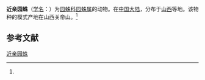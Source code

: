 {{Speciesbox
| name = 近亲园蛛
| status = 
| status_system = 
| image = 
| genus = Araneus
| species = affinis
| authority = (Zhu et al., 1988)<ref name='id13470'>{{cite web| url =http://www.bioinfo.cn/db05/BjdwSpecies.php?action=view&id=13470| title =近亲园蛛| work =《中国动物物种编目数据库》| publisher =中国科学院微生物研究所| author =中国科学院动物研究所| accessdate =2009-04-28| deadurl =yes| archiveurl =https://web.archive.org/web/20160305053829/http://www.bioinfo.cn/db05/BjdwSpecies.php?action=view&id=13470| archivedate =2016-03-05}}</ref>
}}

'''近亲园蛛'''（[[学名|学名]]：{{lang|la|''Araneus affinis''}}）为[[园蛛科|园蛛科]][[园蛛属|园蛛属]]的动物。在[[中国大陆|中国大陆]]，分布于[[山西|山西]]等地。该物种的模式产地在山西关帝山。<ref name='id13470'/>

== 参考文献 ==
{{reflist}}

{{Wikispecies|Araneus affinis}}
{{Taxonbar|from=Q2198261}}

[[Category:园蛛属|近亲园蛛]]


{{蜘蛛小作品}}